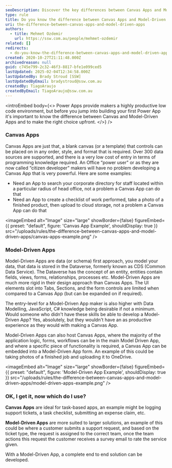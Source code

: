 ```yaml
---
seoDescription: Discover the key differences between Canvas Apps and Model-Driven Apps in Power Apps to choose the right solution for your needs.
type: rule
title: Do you know the difference between Canvas Apps and Model-Driven Apps?
uri: the-difference-between-canvas-apps-and-model-driven-apps
authors:
  - title: Mehmet Ozdemir
    url: https://ssw.com.au/people/mehmet-ozdemir
related: []
redirects:
  - do-you-know-the-difference-between-canvas-apps-and-model-driven-apps
created: 2020-10-27T21:11:48.000Z
archivedreason: null
guid: c745e799-2c32-46f3-8817-bfe1e099ced5
lastUpdated: 2025-02-04T12:34:58.000Z
lastUpdatedBy: Brady Stroud [SSW]
lastUpdatedByEmail: bradystroud@ssw.com.au
createdBy: TiagoAraujo
createdByEmail: TiagoAraujo@ssw.com.au
---
```

<introEmbed
  body={<>
Power Apps provide makers a highly productive low code environment, but before you jump into building your first Power App it's important to know the difference between Canvas and Model-Driven Apps and to make the right choice upfront.
  </>}
/>
### Canvas Apps

Canvas Apps are just that, a blank canvas (or a template) that controls can be placed on in any order, style, and format that is required. Over 300 data sources are supported, and there is a very low cost of entry in terms of programming knowledge required. An Office “power user" or as they are now called “citizen developer" makers will have no problem developing a Canvas App that is very powerful. Here are some examples:

* Need an App to search your corporate directory for staff located within a particular radius of head office, not a problem a Canvas App can do that
* Need an App to create a checklist of work performed, take a photo of a finished product, then upload to cloud storage, not a problem a Canvas App can do that


<imageEmbed
  alt="Image"
  size="large"
  showBorder={false}
  figureEmbed={{
    preset: "default",
    figure: 'Canvas App Example',
    shouldDisplay: true
  }}
  src="/uploads/rules/the-difference-between-canvas-apps-and-model-driven-apps/canvas-apps-example.png"
/>

### Model-Driven Apps

Model-Driven Apps are data (or schema) first approach, you model your data, that data is stored in the Dataverse, formerly known as CDS (Common Data Service). The Dataverse has the concept of an entity, entities contain fields, views, forms, relationships, processes etc. Model-Driven Apps are much more rigid in their design approach than Canvas Apps. The UI elements slot into Tabs, Sections, and the form controls are limited when compared to a Canvas App (but can be expanded on if required).

The entry-level for a Model-Driven App maker is also higher with Data Modelling, JavaScript, C# knowledge being desirable if not a minimum. Would someone who didn't have these skills be able to develop a Model-Driven App? Yes, absolutely, but they wouldn't have an as productive experience as they would with making a Canvas App.

Model-Driven Apps can also host Canvas Apps, where the majority of the application logic, forms, workflows can be in the main Model Driven App, and where a specific piece of functionality is required, a Canvas App can be embedded into a Model-Driven App form. An example of this could be taking photos of a finished job and uploading it to OneDrive.


<imageEmbed
  alt="Image"
  size="large"
  showBorder={false}
  figureEmbed={{
    preset: "default",
    figure: 'Model-Driven App Example',
    shouldDisplay: true
  }}
  src="/uploads/rules/the-difference-between-canvas-apps-and-model-driven-apps/model-driven-apps-example.png"
/>

### OK, I get it, now which do I use?

**Canvas Apps** are ideal for task-based apps, an example might be logging support tickets, a task checklist, submitting an expense claim, etc.

**Model-Driven Apps** are more suited to larger solutions, an example of this could be where a customer submits a support request, and based on the ticket type,  the request is assigned to the correct team, once the team actions this request the customer receives a survey email to rate the service given.

With a Model-Driven App, a complete end to end solution can be developed.
